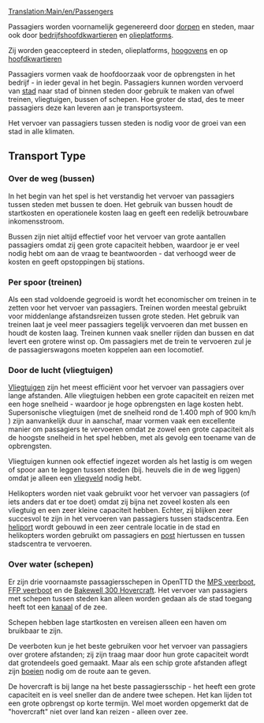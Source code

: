 [[Translation:Main/en/Passengers]]
{{nl/Vracht|name=Passagiers
|image=Town.png
|geproduceerd=[[Main/nl/Gemeente|Gemeente]], [[Main/nl/Olieplatform|Olieplatform]], [[Main/nl/Hoofdkwartier|Hoofdkwartier]]
|geaccepteerd=[[Main/nl/Gemeente|Gemeente]], [[Main/nl/Olieplatform|Olieplatform]], [[Main/nl/Hoogoven|Hoogoven]], [[Main/nl/Hoofdkwartier|Hoofdkwartier]]
}}

Passagiers worden voornamelijk gegenereerd door [[Main/nl/Gemeente|dorpen]] en steden, maar ook door [[Main/nl/Hoofdkwartier|bedrijfshoofdkwartieren]] en [[Main/nl/Olieplatform|olieplatforms]].

Zij worden geaccepteerd in steden, olieplatforms, [[Main/nl/Hoogoven|hoogovens]] en op [[Main/nl/Hoofdkwartier|hoofdkwartieren]]

Passagiers vormen vaak de hoofdoorzaak voor de opbrengsten in het bedrijf - in ieder geval in het begin. Passagiers kunnen worden vervoerd van [[Main/nl/Gemeente|stad]] naar stad of binnen steden door gebruik te maken van ofwel treinen, vliegtuigen, bussen of schepen. Hoe groter de stad, des te meer passagiers deze kan leveren aan je transportsysteem.

Het vervoer van passagiers tussen steden is nodig voor de groei van een stad in alle klimaten.

==Transport Type==

===Over de weg (bussen)===
In het begin van het spel is het verstandig het vervoer van passagiers tussen steden met bussen te doen. Het gebruik van bussen houdt de startkosten en operationele kosten laag en geeft een redelijk betrouwbare inkomensstroom.  

Bussen zijn niet altijd effectief voor het vervoer van grote aantallen passagiers omdat zij geen grote capaciteit hebben, waardoor je er veel nodig hebt om aan de vraag te beantwoorden - dat verhoogd weer de kosten en geeft opstoppingen bij stations.

===Per spoor (treinen)===
Als een stad voldoende gegroeid is wordt het economischer om treinen in te zetten voor het vervoer van passagiers. Treinen worden meestal gebruikt voor middenlange afstandsreizen tussen grote steden. Het gebruik van treinen laat je veel meer passagiers tegelijk vervoeren dan met bussen en houdt de kosten laag. Treinen kunnen vaak sneller rijden dan bussen en dat levert een grotere winst op. Om passagiers met de trein te vervoeren zul je de passagierswagons moeten koppelen aan een locomotief.

===Door de lucht (vliegtuigen)===
[[Main/nl/Vliegtuigen|Vliegtuigen]] zijn het meest efficiënt voor het vervoer van passagiers over lange afstanden. Alle vliegtuigen hebben een grote capaciteit en reizen met een hoge snelheid - waardoor je hoge opbrengsten en lage kosten hebt. Supersonische vliegtuigen (met de snelheid rond de 1.400 mph of 900 km/h ) zijn aanvankelijk duur in aanschaf, maar vormen vaak een excellente manier om passagiers te vervoeren omdat ze zowel een grote capaciteit als de hoogste snelheid in het spel hebben, met als gevolg een toename van de opbrengsten.

Vliegtuigen kunnen ook effectief ingezet worden als het lastig is om wegen of spoor aan te leggen tussen steden (bij. heuvels die in de weg liggen) omdat je alleen een [[Main/nl/Vliegveld|vliegveld]] nodig hebt.

Helikopters worden niet vaak gebruikt voor het vervoer van passagiers (of iets anders dat er toe doet) omdat zij bijna net zoveel kosten als een vliegtuig en een zeer kleine capaciteit hebben. Echter, zij blijken zeer succesvol te zijn in het vervoeren van passagiers tussen stadscentra. Een [[Main/en/vliegveld/Nl#helikopter vliegvelden|heliport]] wordt gebouwd in een zeer centrale locatie in de stad en helikopters worden gebruikt om passagiers en [[Main/nl/Post|post]] hiertussen en tussen stadscentra te vervoeren.

===Over water (schepen)===
Er zijn drie voornaamste passagiersschepen in OpenTTD the [[Main/nl/MPS veerboot|MPS veerboot]], [[Main/nl/FFP veerboot|FFP veerboot]] en de [[Main/nl/Bakewell 300 Hovercraft|Bakewell 300 Hovercraft]]. Het vervoer van passagiers met schepen tussen steden kan alleen worden gedaan als de stad toegang heeft tot een [[Main/nl/Havens|kanaal]] of de zee.

Schepen hebben lage startkosten en vereisen alleen een haven om bruikbaar te zijn.

De veerboten kun je het beste gebruiken voor het vervoer van passagiers over grotere afstanden; zij zijn traag maar door hun grote capaciteit wordt dat grotendeels goed gemaakt. Maar als een schip grote afstanden aflegt zijn [[Main/nl/Havens|boeien]] nodig om de route aan te geven.

De hovercraft is bij lange na het beste passagiersschip - het heeft een grote capaciteit en is veel sneller dan de andere twee schepen. Het kan lijden tot een grote opbrengst op korte termijn. Wel moet worden opgemerkt dat de "hovercraft" niet over land kan reizen - alleen over zee.